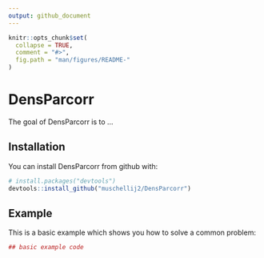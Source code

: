 ```yaml
---
output: github_document
---
```


<!-- README.md is generated from README.Rmd. Please edit that file -->

```r
knitr::opts_chunk$set(
  collapse = TRUE,
  comment = "#>",
  fig.path = "man/figures/README-"
)
```
# DensParcorr

The goal of DensParcorr is to ...

## Installation

You can install DensParcorr from github with:

```r
# install.packages("devtools")
devtools::install_github("muschellij2/DensParcorr")
```

## Example

This is a basic example which shows you how to solve a common problem:

```r
## basic example code
```
